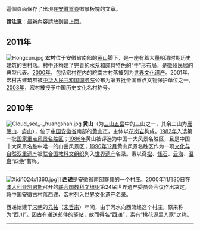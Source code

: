 這個頁面保存了出現在[[Portal:安徽|安徽首頁]]徽景板塊的文章。

'''請注意'''：最新內容請放到最上面。

==2011年==
[[File:Hongcun.jpg|thumb]]
'''宏村'''位于安徽省南部的[[黄山|黄山]]脚下，是一座有着大量明清时期历史建筑的古村落。村中还构建了完善的水系和颇具特色的“牛”形布局，是[[徽州|徽州]]民居的典型代表。[[2000年|2000年]]，包括宏村在内的皖南古村落被列为[[世界文化遗产|世界文化遗产]]。2001年，宏村古建筑群被[[中华人民共和国国务院|中华人民共和国国务院]]公布为第五批全国重点文物保护单位之一。[[2003年|2003年]]，宏村被授予中国历史文化名村称号。

==2010年==
[[File:Cloud_sea_-_huangshan.jpg|thumb]]
'''黄山'''（为[[三山|三山]][[五岳|五岳]]中的三山之一，其余二山为[[雁荡山|雁荡山]]、[[庐山|庐山]]），位于[[中国|中国]][[安徽省|安徽省]]南部的[[黄山市|黄山市]]，主体以[[花岗岩|花岗岩]]构成。[[1982年|1982年]]入选第一批[[国家重点风景名胜区|国家重点风景名胜区]]；[[1986年|1986年]]黄山被评选为中国十大风景名胜区，且是中国十大风景名胜中唯一的山岳风景区；[[1990年|1990年]][[12月|12月]]黄山风景名胜区作为一项[[文化与自然双重遗产|文化与自然双重遗产]]被[[联合国教科文组织|联合国教科文组织]]列入[[世界遗产|世界遗产]]名录。素以奇[[松树|松]]、[[怪石|怪石]]、[[云海|云海]]、[[温泉|温泉]]“四绝”著称。
----

[[File:Xidi1024x1360.jpg|thumb]]]]
'''西递'''是[[安徽省|安徽省]]南部[[黟县|黟县]]的一个村庄。[[2000年|2000年]][[11月30日|11月30日]]在[[澳大利亚|澳大利亚]][[凱恩斯_(昆士蘭州)|凯恩斯]]召开的[[联合国教科文组织|联合国教科文组织]]第24届世界遗产委员会会议作出决定，将中国安徽古村落西递、[[宏村|宏村]]列入[[世界文化遗产|世界文化遗产]]名录。

西递始建于[[宋朝|宋朝]]的[[元祐|元祐]]（[[宋哲宗|宋哲宗]]）年间，由于河水向西流经这个村庄，原来称为“西川”。因古有递送邮件的[[驿站|驿站]]，故而得名“西递”，素有“桃花源里人家”之称。
----